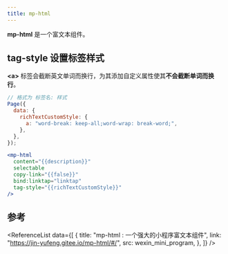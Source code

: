 ```yaml
---
title: mp-html
---
```



**mp-html** 是一个富文本组件。

## tag-style 设置标签样式

**&lt;a&gt;** 标签会截断英文单词而换行，为其添加自定义属性使其**不会截断单词而换行**。

```javascript {5}
// 格式为 标签名: 样式
Page({
  data: {
    richTextCustomStyle: {
      a: "word-break: keep-all;word-wrap: break-word;",
    },
  },
});
```

```jsx {6}
<mp-html
  content="{{description}}"
  selectable
  copy-link="{{false}}"
  bind:linktap="linktap"
  tag-style="{{richTextCustomStyle}}"
/>
```

## 参考

<ReferenceList
  data={[
    {
      title: "mp-html : 一个强大的小程序富文本组件",
      link: "https://jin-yufeng.gitee.io/mp-html/#/",
      src: wexin_mini_program,
    },
  ]}
/>
